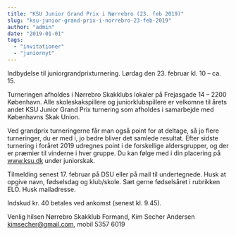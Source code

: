 ```yaml
---
title: "KSU Junior Grand Prix i Nørrebro (23. feb 2019)"
slug: "ksu-junior-grand-prix-i-norrebro-23-feb-2019"
author: "admin"
date: "2019-01-01"
tags: 
  - "invitationer"
  - "juniornyt"
---
```


Indbydelse til juniorgrandprixturnering. Lørdag den 23. februar kl. 10 – ca. 15.

Turneringen afholdes i Nørrebro Skakklubs lokaler på Frejasgade 14 – 2200 København. Alle skoleskakspillere og juniorklubspillere er velkomne til årets andet KSU Junior Grand Prix turnering som afholdes i samarbejde med Københavns Skak Union.

Ved grandprix turneringerne får man også point for at deltage, så jo flere turneringer, du er med i, jo bedre bliver det samlede resultat. Efter sidste turnering i foråret 2019 udregnes point i de forskellige aldersgrupper, og der er præmier til vinderne i hver gruppe. Du kan følge med i din placering på www.ksu.dk under juniorskak.

Tilmelding senest 17. februar på DSU eller på mail til undertegnede. Husk at opgive navn, fødselsdag og klub/skole. Sæt gerne fødselsåret i rubrikken ELO. Husk mailadresse.

Indskud kr. 40 betales ved ankomst (senest kl. 9.45).

Venlig hilsen Nørrebro Skakklub Formand, Kim Secher Andersen kimsecher@gmail.com, mobil 5357 6019
